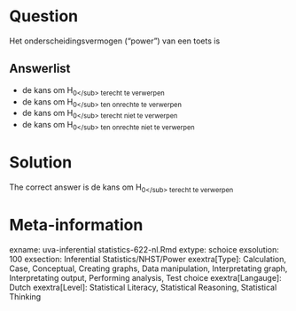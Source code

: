 Question
========

Het onderscheidingsvermogen ("power") van een toets is 

Answerlist
----------
* de kans om H<sub>0<\/sub> terecht te verwerpen
* de kans om H<sub>0<\/sub> ten onrechte te verwerpen
* de kans om H<sub>0<\/sub> terecht niet te verwerpen
* de kans om H<sub>0<\/sub> ten onrechte niet te verwerpen

Solution
========

The correct answer is  de kans om H<sub>0<\/sub> terecht te verwerpen 

Meta-information
================
exname: uva-inferential statistics-622-nl.Rmd 
extype: schoice 
exsolution: 100 
exsection: Inferential Statistics/NHST/Power
exextra[Type]: Calculation, Case, Conceptual, Creating graphs, Data manipulation, Interpretating graph, Interpretating output, Performing analysis, Test choice 
exextra[Langauge]: Dutch 
exextra[Level]: Statistical Literacy, Statistical Reasoning, Statistical Thinking 

